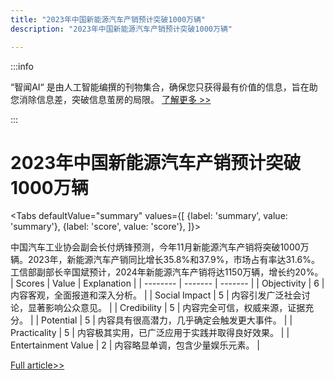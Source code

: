 ```yaml
---
title: "2023年中国新能源汽车产销预计突破1000万辆"
description: "2023年中国新能源汽车产销预计突破1000万辆"

---
```



:::info

“智闻AI“ 是由人工智能编撰的刊物集合，确保您只获得最有价值的信息，旨在助您消除信息差，突破信息茧房的局限。  [了解更多 >>](/)

:::

# 2023年中国新能源汽车产销预计突破1000万辆


<Tabs
	defaultValue="summary"
	values={[
	{label: 'summary', value: 'summary'},
	{label: 'score', value: 'score'},
]}>
<TabItem value="summary">


中国汽车工业协会副会长付炳锋预测，今年11月新能源汽车产销将突破1000万辆。2023年，新能源汽车产销同比增长35.8%和37.9%，市场占有率达31.6%。工信部副部长辛国斌预计，2024年新能源汽车产销将达1150万辆，增长约20%。
</TabItem>
<TabItem value="score">
	| Scores     | Value   | Explanation |
	| -------- | ------- | ------- |
	| Objectivity  | 6    | 内容客观，全面报道和深入分析。    |
	| Social Impact | 5     | 内容引发广泛社会讨论，显著影响公众意见。    |
	| Credibility    | 5    | 内容完全可信，权威来源，证据充分。    |
	| Potential    | 5    | 内容具有很高潜力，几乎确定会触发更大事件。    |
	| Practicality    | 5    | 内容极其实用，已广泛应用于实践并取得良好效果。    |
	| Entertainment Value    | 2    | 内容略显单调，包含少量娱乐元素。    |
</TabItem>
</Tabs>

[Full article>>](https://readhub.cn/topic/8cUu6sYSMc8)
